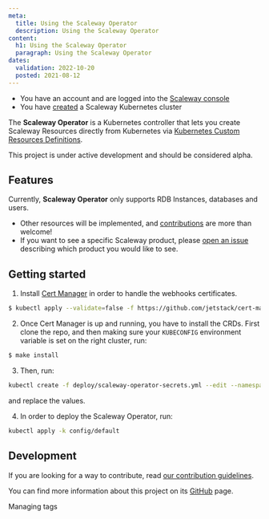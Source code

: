 ```yaml
---
meta:
  title: Using the Scaleway Operator
  description: Using the Scaleway Operator
content:
  h1: Using the Scaleway Operator
  paragraph: Using the Scaleway Operator
dates:
  validation: 2022-10-20
  posted: 2021-08-12
---
```


<Message type="requirement">

  - You have an account and are logged into the [Scaleway console](https://console.scaleway.com)
  - You have [created](/compute/kubernetes/how-to/create-cluster/) a Scaleway Kubernetes cluster
  
</Message>


The **Scaleway Operator** is a Kubernetes controller that lets you create Scaleway Resources directly from Kubernetes via [Kubernetes Custom Resources Definitions](https://kubernetes.io/docs/concepts/extend-kubernetes/api-extension/custom-resources/).

<Message type="important">

This project is under active development and should be considered alpha.

</Message>

## Features

Currently, **Scaleway Operator** only supports RDB Instances, databases and users. 

<Message type="note">

* Other resources will be implemented, and [contributions](https://github.com/scaleway/scaleway-operator/blob/main/CONTRIBUTING.md) are more than welcome!
* If you want to see a specific Scaleway product, please [open an issue](https://github.com/scaleway/scaleway-operator/issues/new) describing which product you would like to see.

</Message>

## Getting started

1. Install [Cert Manager](https://cert-manager.io/docs/installation/kubernetes/) in order to handle the webhooks certificates.

  ```bash
  $ kubectl apply --validate=false -f https://github.com/jetstack/cert-manager/releases/download/v1.7.1/cert-manager.yaml
  ```

2. Once Cert Manager is up and running, you have to install the CRDs. First clone the repo, and then making sure your `KUBECONFIG` environment variable is set on the right cluster, run:

  ```bash
  $ make install
  ```

3. Then, run:

  ```bash
  kubectl create -f deploy/scaleway-operator-secrets.yml --edit --namespace=scaleway-operator-system
  ```

  and replace the values.

4. In order to deploy the Scaleway Operator, run:

  ```bash
  kubectl apply -k config/default
  ```

## Development

If you are looking for a way to contribute, read [our contribution guidelines](https://github.com/scaleway/scaleway-operator/blob/main/CONTRIBUTING.md).

You can find more information about this project on its [GitHub](https://github.com/scaleway/scaleway-operator) page.

<Navigation title="See Also">
  <PreviousButton to="/compute/kubernetes/api-cli/managing-tags/">Managing tags</PreviousButton>
</Navigation>